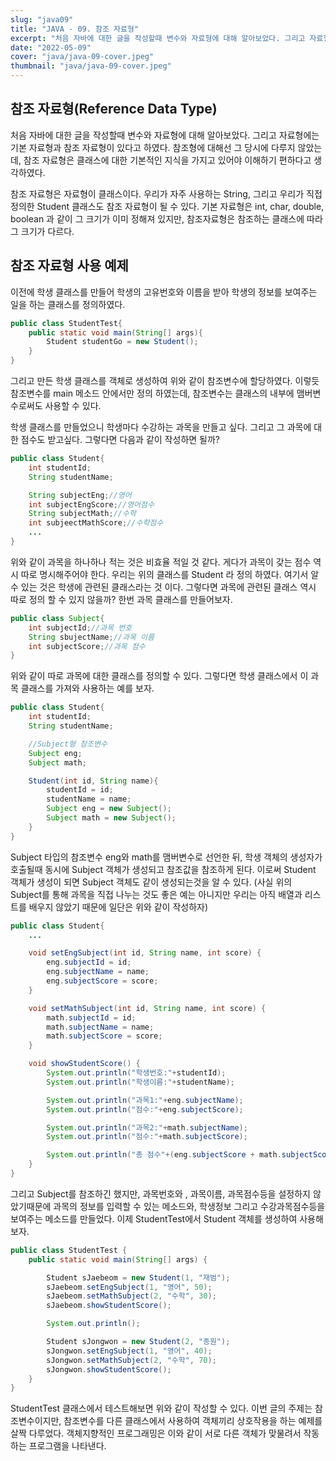```yaml
---
slug: "java09"
title: "JAVA - 09. 참조 자료형"
excerpt: "처음 자바에 대한 글을 작성할때 변수와 자료형에 대해 알아보았다. 그리고 자료형에는 기본 자료형과 참조 자료형이 있다고 하였다. 참조형에 대해선 그 당시에 다루지 않았는데, 참조 자료형은 클래스에 대한 기본적인 지식을 가지고 있어야 이해하기 편하다고 생각하였다."
date: "2022-05-09"
cover: "java/java-09-cover.jpeg"
thumbnail: "java/java-09-cover.jpeg"
---
```


## 참조 자료형(Reference Data Type)

처음 자바에 대한 글을 작성할때 변수와 자료형에 대해 알아보았다.<!-- more --> 그리고 자료형에는 기본 자료형과 참조 자료형이 있다고 하였다. 참조형에 대해선 그 당시에 다루지 않았는데, 참조 자료형은 클래스에 대한 기본적인 지식을 가지고 있어야 이해하기 편하다고 생각하였다.

참조 자료형은 자료형이 클래스이다. 우리가 자주 사용하는 String, 그리고 우리가 직접 정의한 Student 클래스도 참조 자료형이 될 수 있다. 기본 자료형은 int, char, double, boolean 과 같이 그 크기가 이미 정해져 있지만, 참조자료형은 참조하는 클래스에 따라 그 크기가 다르다.

## 참조 자료형 사용 예제

이전에 학생 클래스를 만들어 학생의 고유번호와 이름을 받아 학생의 정보를 보여주는 일을 하는 클래스를 정의하였다.

```java
public class StudentTest{
    public static void main(String[] args){
        Student studentGo = new Student();
    }
}
```

그리고 만든 학생 클래스를 객체로 생성하여 위와 같이 참조변수에 할당하였다. 이렇듯 참조변수를 main 메소드 안에서만 정의 하였는데, 참조변수는 클래스의 내부에 맴버변수로써도 사용할 수 있다.

학생 클래스를 만들었으니 학생마다 수강하는 과목을 만들고 싶다. 그리고 그 과목에 대한 점수도 받고싶다. 그렇다면 다음과 같이 작성하면 될까?

```java
public class Student{
    int studentId;
    String studentName;

    String subjectEng;//영어
    int subjectEngScore;//영어점수
    String subjectMath;//수학
    int subjeectMathScore;//수학점수
    ...
}
```

위와 같이 과목을 하나하나 적는 것은 비효율 적일 것 같다. 게다가 과목이 갖는 점수 역시 따로 명시해주어야 한다. 우리는 위의 클래스를 Student 라 정의 하였다. 여기서 알 수 있는 것은 학생에 관련된 클래스라는 것 이다. 그렇다면 과목에 관련된 클래스 역시 따로 정의 할 수 있지 않을까? 한번 과목 클래스를 만들어보자.

```java
public class Subject{
    int subjectId;//과목 번호
    String sbujectName;//과목 이름
    int subjectScore;//과목 점수
}
```

위와 같이 따로 과목에 대한 클래스를 정의할 수 있다. 그렇다면 학생 클래스에서 이 과목 클래스를 가져와 사용하는 예를 보자.

```java
public class Student{
    int studentId;
    String studentName;

    //Subject형 참조변수
    Subject eng;
    Subject math;

    Student(int id, String name){
        studentId = id;
        studentName = name;
        Subject eng = new Subject();
        Subject math = new Subject();
    }
}
```

Subject 타입의 참조변수 eng와 math를 맴버변수로 선언한 뒤, 학생 객체의 생성자가 호출될때 동시에 Subject 객체가 생성되고 참조값을 참조하게 된다. 이로써 Student 객체가 생성이 되면 Subject 객체도 같이 생성되는것을 알 수 있다. (사실 위의 Subject를 통해 과목을 직접 나누는 것도 좋은 예는 아니지만 우리는 아직 배열과 리스트를 배우지 않았기 때문에 일단은 위와 같이 작성하자)

```java
public class Student{
    ...

    void setEngSubject(int id, String name, int score) {
        eng.subjectId = id;
        eng.subjectName = name;
        eng.subjectScore = score;
    }

    void setMathSubject(int id, String name, int score) {
        math.subjectId = id;
        math.subjectName = name;
        math.subjectScore = score;
    }

    void showStudentScore() {
        System.out.println("학생번호:"+studentId);
        System.out.println("학생이름:"+studentName);

        System.out.println("과목1:"+eng.subjectName);
        System.out.println("점수:"+eng.subjectScore);

        System.out.println("과목2:"+math.subjectName);
        System.out.println("점수:"+math.subjectScore);

        System.out.println("총 점수"+(eng.subjectScore + math.subjectScore));
    }
}
```

그리고 Subject를 참조하긴 했지만, 과목번호와 , 과목이름, 과목점수등을 설정하지 않았기때문에 과목의 정보를 입력할 수 있는 메소드와, 학생정보 그리고 수강과목점수등을 보여주는 메소드를 만들었다. 이제 StudentTest에서 Student 객체를 생성하여 사용해보자.

```java
public class StudentTest {
    public static void main(String[] args) {

        Student sJaebeom = new Student(1, "재범");
        sJaebeom.setEngSubject(1, "영어", 50);
        sJaebeom.setMathSubject(2, "수학", 30);
        sJaebeom.showStudentScore();

        System.out.println();

        Student sJongwon = new Student(2, "종원");
        sJongwon.setEngSubject(1, "영어", 40);
        sJongwon.setMathSubject(2, "수학", 70);
        sJongwon.showStudentScore();
    }
}
```

StudentTest 클래스에서 테스트해보면 위와 같이 작성할 수 있다. 이번 글의 주제는 참조변수이지만, 참조변수를 다른 클래스에서 사용하여 객체끼리 상호작용을 하는 예제를 살짝 다루었다. 객체지향적인 프로그래밍은 이와 같이 서로 다른 객체가 맞물려서 작동하는 프로그램을 나타낸다.
